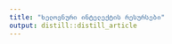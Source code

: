 ```yaml
---
title: "ხელოვნური ინტელექტის რესურსები"
output: distill::distill_article
---
```


<script>
  // Prompt for the password
  let password = prompt("Enter the password:");

  // Check the password
  if (password === "ai_tools") {
    // Show the main content for the correct password
    document.querySelector("#ai").style.display = "block";
  } else {
    // If the password is wrong, replace the page content
    document.body.innerHTML = `
      <h1>Access Denied</h1>
      <p>The password you entered is incorrect.</p>
      <p>If you don’t have the password, you can request it by filling out the form below:</p>
      <a href="https://docs.google.com/forms/d/e/1FAIpQLScNSvOziB91CPHvO9YuB2rvGGUo2rvG6TaD8OpYp2ezAXJ6Kg/viewform?usp=header" 
         target="_blank" style="font-size: 1.2em; color: blue;">
         Request Password via Google Form
      </a>
    `;
  }
</script>

<div id="protected-content" style="display: none;">
  # Protected Content
  Welcome to the protected page. This content is only visible to users with the correct password.
</div>